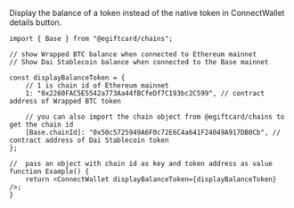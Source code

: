 
Display the balance of a token instead of the native token in ConnectWallet details button.

```tsx
import { Base } from "@egiftcard/chains";

// show Wrapped BTC balance when connected to Ethereum mainnet
// Show Dai Stablecoin balance when connected to the Base mainnet

const displayBalanceToken = {
	// 1 is chain id of Ethereum mainnet
	1: "0x2260FAC5E5542a773Aa44fBCfeDf7C193bc2C599", // contract address of Wrapped BTC token

	// you can also import the chain object from @egiftcard/chains to get the chain id
	[Base.chainId]: "0x50c5725949A6F0c72E6C4a641F24049A917DB0Cb", // contract address of Dai Stablecoin token
};

//  pass an object with chain id as key and token address as value
function Example() {
	return <ConnectWallet displayBalanceToken={displayBalanceToken} />;
}
```

<DocImage src={balanceTokenImage} />
